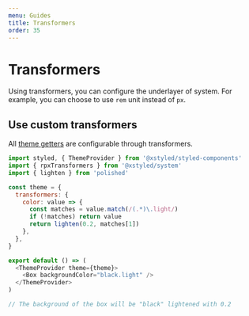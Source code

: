```yaml
---
menu: Guides
title: Transformers
order: 35
---
```


# Transformers

Using transformers, you can configure the underlayer of system. For example, you can choose to use `rem` unit instead of `px`.

## Use custom transformers

All [theme getters](/docs/system-utilities/#theme-getters) are configurable through transformers.

```js
import styled, { ThemeProvider } from '@xstyled/styled-components'
import { rpxTransformers } from '@xstyled/system'
import { lighten } from 'polished'

const theme = {
  transformers: {
    color: value => {
      const matches = value.match(/(.*)\.light/)
      if (!matches) return value
      return lighten(0.2, matches[1])
    },
  },
}

export default () => (
  <ThemeProvider theme={theme}>
    <Box backgroundColor="black.light" />
  </ThemeProvider>
)

// The background of the box will be "black" lightened with 0.2
```
